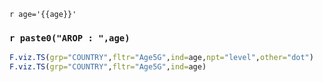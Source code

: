 `r age='{{age}}'`

<p>
### `r paste0("AROP : ",age)`

```r

F.viz.TS(grp="COUNTRY",fltr="Age5G",ind=age,npt="level",other="dot")
F.viz.TS(grp="COUNTRY",fltr="Age5G",ind=age)

```